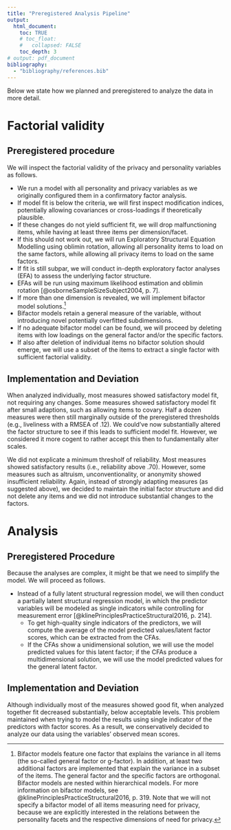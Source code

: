 ```yaml
---
title: "Preregistered Analysis Pipeline"
output:
  html_document:
    toc: TRUE
    # toc_float:
    #   collapsed: FALSE
    toc_depth: 3
# output: pdf_document
bibliography: 
  - "bibliography/references.bib"
---
```


Below we state how we planned and preregistered to analyze the data in more detail.

# Factorial validity
## Preregistered procedure

We will inspect the factorial validity of the privacy and personality variables as follows.

 - We run a model with all personality and privacy variables as we originally configured them in a confirmatory factor analysis.
 - If model fit is below the criteria, we will first inspect modification indices, potentially allowing covariances or cross-loadings if theoretically plausible. 
 - If these changes do not yield sufficient fit, we will drop malfunctioning items, while having at least three items per dimension/facet.
 - If this should not work out, we will run Exploratory Structural Equation Modelling using oblimin rotation, allowing all personality items to load on the same factors, while allowing all privacy items to load on the same factors.
 - If fit is still subpar, we will conduct in-depth exploratory factor analyses (EFA) to assess the underlying factor structure. 
 - EFAs will be run using maximum likelihood estimation and oblimin rotation [@osborneSampleSizeSubject2004, p. 7]. 
 - If more than one dimension is revealed, we will implement bifactor model solutions.[^1] 
 - Bifactor models retain a general measure of the variable, without introducing novel potentially overfitted subdimensions.
 - If no adequate bifactor model can be found, we will proceed by deleting items with low loadings on the general factor and/or the specific factors. 
 - If also after deletion of individual items no bifactor solution should emerge, we will use a subset of the items to extract a single factor with sufficient factorial validity.

[^1]: Bifactor models feature one factor that explains the variance in all items (the so-called general factor or g-factor). 
In addition, at least two additional factors are implemented that explain the variance in a subset of the items. The general factor and the specific factors are orthogonal. 
Bifactor models are nested within hierarchical models. 
For more information on bifactor models, see @klinePrinciplesPracticeStructural2016, p. 319. 
Note that we will not specify a bifactor model of all items measuring need for privacy, because we are explicitly interested in the relations between the personality facets and the respective dimensions of need for privacy.

## Implementation and Deviation

When analyzed individually, most measures showed satisfactory model fit, not requiring any changes.
Some measures showed satisfactory model fit after small adaptions, such as allowing items to covary.
Half a dozen measures were then still marginally outside of the preregistered thresholds (e.g., liveliness with a RMSEA of .12). We could've now substantially altered the factor structure to see if this leads to sufficient model fit. However, we considered it more cogent to rather accept this then to fundamentally alter scales.

We did not explicate a minimum thresholf of reliability. Most measures showed satisfactory results (i.e., reliability above .70). However, some measures such as altruism, unconventionality, or anonymity showed insufficient reliability. Again, instead of strongly adapting measures (as suggested above), we decided to maintain the initial factor structure and did not delete any items and we did not introduce substantial changes to the factors. 

# Analysis
## Preregistered Procedure

Because the analyses are complex, it might be that we need to simplify the model. We will proceed as follows.

- Instead of a fully latent structural regression model, we will then conduct a partially latent structural regression model, in which the predictor variables will be modeled as single indicators while controlling for measurement error [@klinePrinciplesPracticeStructural2016, p. 214]. 
    - To get high-quality single indicators of the predictors, we will compute the average of the model predicted values/latent factor scores, which can be extracted from the CFAs. 
    - If the CFAs show a unidimensional solution, we will use the model predicted values for this latent factor; if the CFAs produce a multidimensional solution, we will use the model predicted values for the general latent factor.
    
## Implementation and Deviation

Although individually most of the measures showed good fit, when analyzed together fit decreased substantially, below acceptable levels. 
This problem maintained when trying to model the results using single indicator of the predictors with factor scores. 
As a result, we conservatively decided to analyze our data using the variables' observed mean scores.

